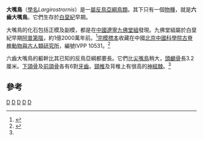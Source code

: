 {{otheruses|subject=白堊紀鳥類|other=大嘴鳥的其他意思|大嘴鳥 (消歧義)}}
{{Automatic Taxobox
| taxon = Largirostrornis
| authority = [[侯連海|Hou]], 1997
| fossil_range = 早[[白堊紀|白堊紀]]{{fossil range|120}}
| subdivision_ranks = [[種|種]]
| subdivision =
* '''六齒大嘴鳥 ''L. sexdentornis''''' <small>Hou, 1997</small>
}}

'''大嘴鳥'''（[[學名|學名]]''Largirostrornis''）是一[[屬|屬]][[反鳥亞綱|反鳥亞綱]][[鳥類|鳥類]]。其下只有一個[[物種|物種]]，就是'''六齒大嘴鳥'''。它們生存於[[白堊紀|白堊紀]]早期。

大嘴鳥的化石包括正模及副模，都是在[[中國|中國]][[遼寧|遼寧]][[九佛堂組|九佛堂組]]發現。九佛堂組屬於白堊紀早期[[阿普第階|阿普第階]]，約1億2000萬年前。<ref name="Heetal2004">{{Cite journal|author=He, H.Y., Wang, X.L., Zhou, Z.H., Wang, F., Boven, A., Shi, G.H., Zhu R.X|year=2004|title=Timing of the Jiufotang Formation (Jehol Group) in Liaoning, northeastern China, and its implications|journal=Geophysical Research Letters|volume=31|issue=13|pages=1709}}</ref>[[完模標本|完模標本]]收藏在中國[[北京|北京]][[中國科學院古脊椎動物與古人類研究所|中國科學院古脊椎動物與古人類研究所]]，編號IVPP 10531。<ref name="Hou1997">{{Cite book|author=Hou, Lianhai|year=1997|title=Mesozoic Birds of China|publisher=Phoenix Valley Provincial Aviary of Taiwa}}</ref>

六齒大嘴鳥的軀幹比其已知的反鳥亞綱都要長。它們比[[尖嘴鳥|尖嘴鳥]]稍大，[[頭顱骨|頭顱骨]]長3.2厘米。[[下頜骨|下頜骨]]及[[前頜骨|前頜骨]]各有6對[[牙齒|牙齒]]。[[頸椎|頸椎]]及背椎上有很高的[[神經棘|神經棘]]。<ref name="Hou1997"/>

==參考==
{{Reflist}}
{{手盜龍類|E.}}
{{Taxonbar}}

[[Category:白堊紀鳥類|D]]
[[Category:真反鳥類|D]]
[[Category:熱河生物群|D]]
[[Category:亞洲史前鳥類|D]]
[[Category:_1997年描述的分类群|D]]
